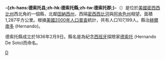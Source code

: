 {{noteTA
|T=zh-hans:德索托县 (密西西比州);zh-hk:德索托縣 (密西西比州);zh-tw:德索托郡 (密西西比州);
|1=zh-hans:县;zh-hk:縣;zh-tw:郡;
}}

{{Otheruses|德索托縣|subject=美國密西西比州的一個縣|other=同名的縣}}
{{Infobox U.S. County|
 county  = -{zh-hans:德索托县;zh-hk:德索托縣;zh-tw:德索托郡;}- |
 state = 密西西比州 |
 en county  = DeSoto County |
 en state = Mississippi |
 seal =  |
 map =Map of Mississippi highlighting DeSoto County.svg |
 map size = 150 |
 founded = 1836年2月9日 |
 seat = [[赫爾南多_(密西西比州)|赫爾南多]] | 
 area = 1,287 [[km²|km²]] (497 [[square_mile|mi²]]) |
 area land = 1,238 km² (478 mi²) |
 area water = 49 km² (19 mi²) |
 area percentage = 3.81% |
 census yr = 2000|
 pop = 107,199 |
 density = 87 |
 web = www.desotoms.com |
|}}
'''-{zh-hans:德索托县;zh-hk:德索托縣;zh-tw:德索托郡;}-'''（{{lang-en|DeSoto County}}）是位於[[美國|美國]][[密西西比州|密西西比州]]西北角的一個縣，北鄰[[田納西州|田納西州]]，西隔[[密西西比河|密西西比河]]與[[阿肯色州|阿肯色州]]相望。面積1,287平方公里。根據[[美國2000年人口普查|美國2000年人口普查]]統計，共有人口107,199人。縣治[[赫爾南多_(密西西比州)|赫爾南多]] (Hernando)。

德索托縣成立於1836年2月9日。縣名是為紀念[[西班牙|西班牙]]探險家[[德索托|德索托]] (Hernando De Soto)而命名。

{{Mississippi-stub}}

[[Category:密西西比州行政區劃|D]]